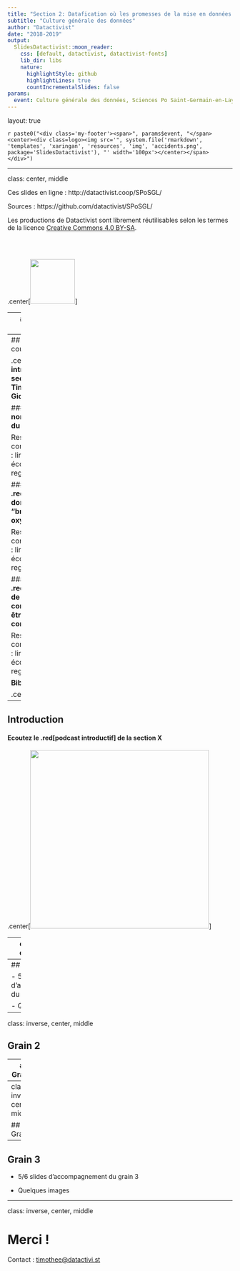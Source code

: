 ```yaml
---
title: "Section 2: Datafication où les promesses de la mise en données du monde"
subtitle: "Culture générale des données"
author: "Datactivist"
date: "2018-2019"
output:
  SlidesDatactivist::moon_reader:
    css: [default, datactivist, datactivist-fonts]
    lib_dir: libs
    nature:
      highlightStyle: github
      highlightLines: true
      countIncrementalSlides: false
params:
  event: Culture générale des données, Sciences Po Saint-Germain-en-Laye, section 2
---
```


layout: true
  

`r paste0("<div class='my-footer'><span>", params$event, "</span> <center><div class=logo><img src='", system.file('rmarkdown', 'templates', 'xaringan', 'resources', 'img', 'accidents.png', package='SlidesDatactivist'), "' width='100px'></center></span></div>")` 

---

class: center, middle

Ces slides en ligne : http://datactivist.coop/SPoSGL/

Sources : https://github.com/datactivist/SPoSGL/


Les productions de Datactivist sont librement réutilisables selon les termes de la licence [Creative Commons 4.0 BY-SA](https://creativecommons.org/licenses/by-sa/4.0/legalcode.fr).

<BR>
<BR>

.center[<img src="./img/ccbysa.png" height="100"/>] 



---
## Plan du cours
<BR>

### 1. La .red[nombrification] du monde


### 2. Les .red[données "brutes"], un oxymore ?


### 3. .red[L'absence de données] : compter pour être pris en compte

---
## Plan du cours

.center[**Podcast introductif section 2, par Timothée Gidoin**]

#### **1. .red[La nombrification du monde]**

Ressource complémentaire : lire xxx / écouter xxx / regarder xxx

#### **2. .red[Les données "brutes", un oxymore ?]**

Ressource complémentaire : lire xxx / écouter xxx / regarder xxx

#### **3. .red[L'absence de données : compter pour être pris en compte]**

Ressource complémentaire : lire xxx / écouter xxx / regarder xxx

**Bibliographie**

.center[**Quizz**]
---
## Introduction 

#### Ecoutez le .red[podcast introductif] de la section X 

.center[<img src="./img/using_data.png" height="400"/>]

---
class: inverse, center, middle

## Grain 1

---
## Grain 1

- 5/6 slides d'accompagnement du grain 2

- Quelques images

---
class: inverse, center, middle

## Grain 2

---
## Grain 2

- 5/6 slides d'accompagnement du grain 2

- Quelques images

---
class: inverse, center, middle

## Grain 3

---
## Grain 3

- 5/6 slides d'accompagnement du grain 3

- Quelques images

---
class: inverse, center, middle

# Merci !

Contact : [timothee@datactivi.st](mailto:timothee@datactivi.st)